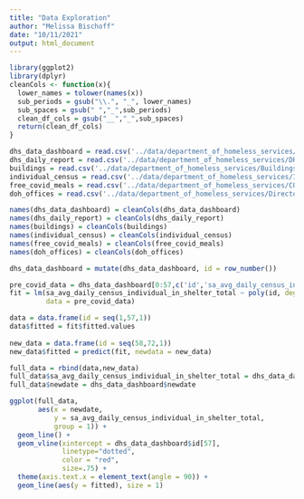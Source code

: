 ```yaml
---
title: "Data Exploration"
author: "Melissa Bischoff"
date: "10/11/2021"
output: html_document
---
```

```r
library(ggplot2)
library(dplyr)
cleanCols <- function(x){
  lower_names = tolower(names(x))
  sub_periods = gsub("\\.", "_", lower_names)
  sub_spaces = gsub(" ","_",sub_periods)
  clean_df_cols = gsub("__","_",sub_spaces)
  return(clean_df_cols)
}
```
```r
dhs_data_dashboard = read.csv('../data/department_of_homeless_services/DHS_Data_Dashboard.csv')
dhs_daily_report = read.csv('../data/department_of_homeless_services/DHS_Daily_Report.csv')
buildings = read.csv('../data/department_of_homeless_services/Buildings_by_Borough_and_Community_District.csv')
individual_census = read.csv('../data/department_of_homeless_services/Individual_Census_by_Borough__Community_District__and_Facility_Type.csv')
free_covid_meals = read.csv('../data/department_of_homeless_services/COVID-19_Free_Meals_Locations.csv')
doh_offices = read.csv('../data/department_of_homeless_services/Directory_Of_Homebase_Locations.csv')

names(dhs_data_dashboard) = cleanCols(dhs_data_dashboard)
names(dhs_daily_report) = cleanCols(dhs_daily_report)
names(buildings) = cleanCols(buildings)
names(individual_census) = cleanCols(individual_census)
names(free_covid_meals) = cleanCols(free_covid_meals)
names(doh_offices) = cleanCols(doh_offices)

dhs_data_dashboard = mutate(dhs_data_dashboard, id = row_number())

pre_covid_data = dhs_data_dashboard[0:57,c('id','sa_avg_daily_census_individual_in_shelter_total','newdate')]
fit = lm(sa_avg_daily_census_individual_in_shelter_total ~ poly(id, degree=3),
         data = pre_covid_data)

data = data.frame(id = seq(1,57,1))
data$fitted = fit$fitted.values
  
new_data = data.frame(id = seq(58,72,1))
new_data$fitted = predict(fit, newdata = new_data)

full_data = rbind(data,new_data)
full_data$sa_avg_daily_census_individual_in_shelter_total = dhs_data_dashboard$sa_avg_daily_census_individual_in_shelter_total
full_data$newdate = dhs_data_dashboard$newdate

ggplot(full_data,
       aes(x = newdate, 
           y = sa_avg_daily_census_individual_in_shelter_total,
           group = 1)) +
  geom_line() +
  geom_vline(xintercept = dhs_data_dashboard$id[57],
             linetype="dotted",
             color = "red",
             size=.75) +
  theme(axis.text.x = element_text(angle = 90)) +
  geom_line(aes(y = fitted), size = 1)
```




